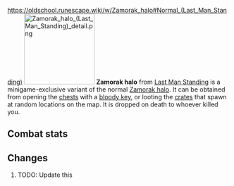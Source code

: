 https://oldschool.runescape.wiki/w/Zamorak_halo#Normal_(Last_Man_Standing)
{{Infobox Item
|name = Zamorak halo
|image = [[File:Zamorak halo (Last Man Standing).png]]
|release = [[04 August]] [[2016]]
|update = Last Man Standing Beta and Splashing Restrictions  # TODO: Update this
|members = No
|quest = No
|tradeable = No
|placeholder = No
|equipable = Yes
|stackable = No
|noteable = Yes
|options = Wield, Drop   # TODO: Update this
|examine = Halo with the protection of Zamorak.
|value = 5
|alchable = No
|weight = 0.3
|id = 27164
}}
[[File:Zamorak halo (Last Man Standing) detail.png|160px|left]]
'''Zamorak halo''' from [[Last Man Standing]] is a minigame-exclusive variant of the normal [[Zamorak halo]]. It can be obtained from opening the [[Chest (Last Man Standing)|chests]] with a [[bloody key]], or looting the [[Crate (Last Man Standing)|crates]] that spawn at random locations on the map. It is dropped on death to whoever killed you.

==Combat stats==
{{Infobox Bonuses
|astab = 0
|aslash = 0
|acrush = 0
|amagic = 0
|arange = 0
|dstab = 11
|dslash = 12
|dcrush = 10
|dmagic = 11
|drange = -1
|str = 0
|rstr = 0
|mdmg = 0
|prayer = 3
|slot = head
|image = [[File:Zamorak halo equipped male.png|160px]]
|altimage = [[File:Zamorak halo equipped female.png|160px]]
}}



==Changes==
# TODO: Update this
{{Subject changes header}}
{{Subject changes
|date = 4 August 2016
|update = Last Man Standing
|change = The item was made fully available with the release of Last Man Standing.
}}
{{Subject changes footer}}

{{Last Man Standing In-game Items}}